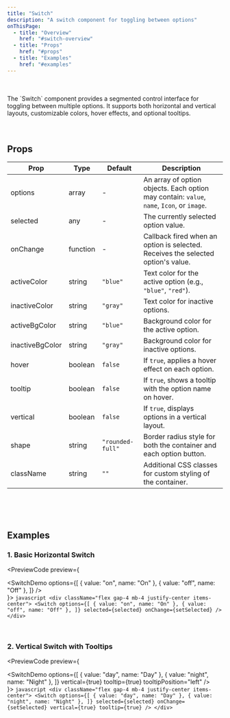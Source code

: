 ```yaml
---
title: "Switch"
description: "A switch component for toggling between options"
onThisPage:
  - title: "Overview"
    href: "#switch-overview"
  - title: "Props"
    href: "#props"
  - title: "Examples"
    href: "#examples"
---
```


<div id="switch-overview" />

<Divider />
<br/>

<div className="flex gap-4 mb-4 justify-center items-center">
    <SwitchDemo
        options={[
            { value: "option1", name: "Option 1" },
            { value: "option2", name: "Option 2" },
            { value: "option3", name: "Option 3" },
        ]}
        shape="rounded-xl"
    />
</div>
<br/>

<div>
    The `Switch` component provides a segmented control interface
    for toggling between multiple options. It supports both horizontal and vertical layouts,
    customizable colors, hover effects, and optional tooltips.
</div>

<br/>
<Divider />
<br/>

<div id="props" />

## Props

| **Prop**         | **Type**            | **Default**              | **Description**                                                                                                   |
|------------------|---------------------|--------------------------|-------------------------------------------------------------------------------------------------------------------|
| options          | array               | -                        | An array of option objects. Each option may contain: `value`, `name`, `Icon`, or `image`.                         |
| selected         | any                 | -                        | The currently selected option value.                                                                              |
| onChange         | function            | -                        | Callback fired when an option is selected. Receives the selected option's value.                                    |
| activeColor      | string              | `"blue"`                 | Text color for the active option (e.g., `"blue"`, `"red"`).                                                       |
| inactiveColor    | string              | `"gray"`                 | Text color for inactive options.                                                                                  |
| activeBgColor    | string              | `"blue"`                 | Background color for the active option.                                                                           |
| inactiveBgColor  | string              | `"gray"`                 | Background color for inactive options.                                                                            |
| hover            | boolean             | `false`                  | If `true`, applies a hover effect on each option.                                                                 |
| tooltip          | boolean             | `false`                  | If `true`, shows a tooltip with the option name on hover.                                                         |
| vertical         | boolean             | `false`                  | If `true`, displays options in a vertical layout.                                                                 |
| shape            | string              | `"rounded-full"`         | Border radius style for both the container and each option button.                                                |
| className        | string              | `""`                     | Additional CSS classes for custom styling of the container.                                                       |

<br/>
<br/>
<Divider />
<br/>

<div id="examples" />

## Examples

### 1. Basic Horizontal Switch

<PreviewCode preview={
    <div className="flex gap-4 mb-4 justify-center items-center">
        <SwitchDemo
            options={[
                { value: "on", name: "On" },
                { value: "off", name: "Off" },
            ]}
        />
    </div>
}>
    ```javascript
    <div className="flex gap-4 mb-4 justify-center items-center">
        <Switch
            options={[
                { value: "on", name: "On" },
                { value: "off", name: "Off" },
            ]}
            selected={selected}
            onChange={setSelected}
        />
    </div>
    ```
</PreviewCode>

<br />

### 2. Vertical Switch with Tooltips

<PreviewCode preview={
    <div className="flex gap-4 mb-4 justify-center items-center">
        <SwitchDemo
            options={[
                { value: "day", name: "Day" },
                { value: "night", name: "Night" },
            ]}
            vertical={true}
            tooltip={true}
            tooltipPosition="left"
        />
    </div>
}>
    ```javascript
    <div className="flex gap-4 mb-4 justify-center items-center">
        <Switch
            options={[
                { value: "day", name: "Day" },
                { value: "night", name: "Night" },
            ]}
            selected={selected}
            onChange={setSelected}
            vertical={true}
            tooltip={true}
        />
    </div>
    ```
</PreviewCode>

<br/>
